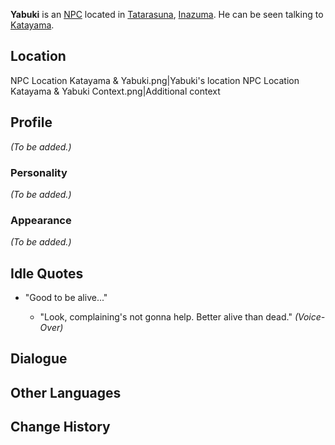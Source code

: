 {{Meta
<!-- REMOVE THIS TEMPLATE AFTER ADDING MISSING INFO -->
|missing_NPC_profile  = yes
}}
{{Character Infobox
|type             = NPC
|image            = NPC Yabuki.png
|region           = Inazuma
|title            = Worker
}}
'''Yabuki''' is an [[NPC]] located in [[Tatarasuna]], [[Inazuma]]. He can be seen talking to [[Katayama]].

==Location==
<gallery hideaddbutton="true" captionalign="center">
NPC Location Katayama & Yabuki.png|Yabuki's location
NPC Location Katayama & Yabuki Context.png|Additional context
</gallery>

==Profile==
<!-- detailed story/lore information goes here -->
''(To be added.)''

===Personality===
''(To be added.)''

===Appearance===
''(To be added.)''

==Idle Quotes==
* "Good to be alive..."
**{{A|VO Yabuki 01.ogg}} "Look, complaining's not gonna help. Better alive than dead." ''(Voice-Over)''

==Dialogue==
{{Dialogue start}}
{{Transclude|Katayama|Dialogue}}
{{Dialogue end}}

==Other Languages==
{{Other Languages|default_hidden = 1
|en      = Yabuki
|zhs     = 薮木
|zhs_rm  = Sǒumù
|zht     = 藪木
|zht_rm  = Sǒumù
|ja      = {{Rubi|薮|やぶ|木|き}}
|ja_rm   = Yabuki
|ko      = 야부키
|ko_rm   = 
|es      = Yabuki
|fr      = Yabuki
|ru      = Ябуки
|th      = Yabuki
|vi      = Yabuki
|de      = Yabuki
|id      = Yabuki
|pt      = Yabuki
}}

==Change History==
{{Change History|2.0}}
<!--
==References==
{{Reflist}}-->